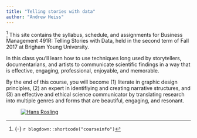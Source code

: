 ```yaml
---
title: "Telling stories with data"
author: "Andrew Heiss"
---
```


^[{-} `r blogdown::shortcode("courseinfo")`] <span class="newthought">This site contains</span> the syllabus, schedule, and assignments for Business Management 491R: Telling Stories with Data, held in the second term of Fall 2017 at Brigham Young University.

In this class you'll learn how to use techniques long used by storytellers, documentarians, and artists to communicate scientific findings in a way that is effective, engaging, professional, enjoyable, and memorable.

By the end of this course, you will become (1) literate in graphic design principles, (2) an expert in identifiying and creating narrative structures, and (3) an effective and ethical science communicator by translating research into multiple genres and forms that are beautiful, engaging, and resonant.

<figure>
[![Hans Rosling](/images/rosling.jpg)](http://www.gapminder.org/)
<!-- Image via https://nihrecord.nih.gov/newsletters/2010/04_02_2010/story3.htm -->
</figure>
